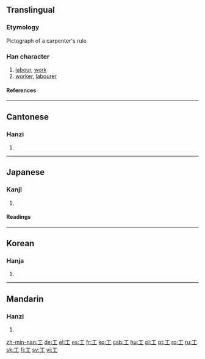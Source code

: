 {{xsee|[[エ]] (katakana)}}
==Translingual==
{{Han stroke|[[Image:工-order.gif]]}}
===Etymology===
Pictograph of a carpenter's rule

===Han character===
{{Han char|rn=48|rad=工|as=00|sn=3|four=1010<sub>0</sub>|canj=一中一 (MLM)}}

# [[labour]], [[work]]
# [[worker]], [[labourer]]

====References====
{{Han ref|kx=0325.010|dkj=08714|dj=0626.020|hdz=10410.060|uh=5DE5|ud=24037|bh=A475|bd=42101}}

----

==Cantonese==

===Hanzi===
{{yue-hanzi|jyut=[[gung1]]|y=[[gung1]]}}

# {{defn|Cantonese}}

----

==Japanese==

===Kanji===
{{ja-kanji|grade=2|rs=工00}}

# {{defn|Japanese}} 

====Readings====
{{ja-readings|on=[[こう]] (kō), [[く]] (ku)|kun=[[たくみ]] (takumi), [[わざ]] (waza), [[つかさ]] (tsukasa)}}

----

==Korean==

===Hanja===
{{ko-hanja|hangeul=공|eumhun=장인|rv=gong|mr=kong}}

# {{defn|Korean}}

----

==Mandarin==

===Hanzi===
{{cmn-hanzi|pin=[[gōng]] (gong1)|wg=kung<sup>1</sup>}}

# {{defn|Mandarin}}

[[zh-min-nan:工]]
[[de:工]]
[[el:工]]
[[es:工]]
[[fr:工]]
[[ko:工]]
[[csb:工]]
[[hu:工]]
[[pl:工]]
[[pt:工]]
[[ro:工]]
[[ru:工]]
[[sk:工]]
[[fi:工]]
[[sv:工]]
[[vi:工]]
